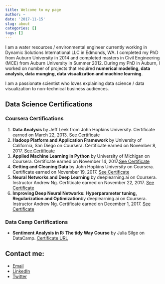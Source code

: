 ```yaml
---
title: Welcome to my page
author: ~
date: '2017-11-15'
slug: about
categories: []
tags: []
---
```


I am a water resources / environmental engineer currently working in Dynamic Solutions International LLC in Edmonds, WA. I completed my PhD from Auburn University in 2014 and completed masters in Civil Engineering (MCE) from Auburn University in Summer 2012. During my PhD in Auburn, I worked on number of projects that required **numerical modeling, data analysis, data munging, data visualization and machine learning**. 

I am a passionate scientist who loves explaining data science / data visualization to non-technical business audiences.

## Data Science Certifications

### Coursera Certifications

1. **Data Analysis** by Jeff Leek from John Hopkins University. Certificate earned on March 22, 2013. [See Certificate](/coursera_data-analysis_2013.pdf)
2. **Hadoop Platform and Application Framework** by University of California, San Diego on Coursera. Certificate earned on November 8, 2017. [See Certificate](https://www.coursera.org/account/accomplishments/certificate/ZCGQY78573EE)
3. **Applied Machine Learning in Python** by University of Michigan on Coursera. Certificate earned on November 14, 2017.[See Certificate](https://www.coursera.org/account/accomplishments/certificate/HZCZSCN935H9)
4. **Getting and Cleaning Data** by John Hopkins University on Coursera. Certificate earned on November 19, 2017. [See Certificate](https://www.coursera.org/account/accomplishments/certificate/N7XKL4FNPM49)
5. **Neural Networks and Deep Learning** by deeplearning.ai on Coursera. Instructor Andrew Ng. Cerfiticate earned on November 22, 2017. [See Certificate](https://www.coursera.org/account/accomplishments/certificate/KWHYWNZM4ZP6)
6. **Improving Deep Neural Networks: Hyperparameter tuning, Regularization and Optimization**by deeplearning.ai on Coursera. Instructor 
Andrew Ng. Certificate earned on December 1, 2017. [See Certificate](https://www.coursera.org/account/accomplishments/certificate/PGV68NUS9CW7)

### Data Camp Certifications
* **Sentiment Analysis in R: The tidy Way Course** by Julia Silge on DataCamp. [Certificate URL](https://www.datacamp.com/statement-of-accomplishment/course/2cd9bf4f0f0fd6eff63127e196610a14610b8b61)

## Contact me: 

* [Email](mailto::janesh.devkota@gmail.com)
* [LinkedIn](https://www.linkedin.com/in/janesh-devkota-b3b60644/)
* [Twitter](https://www.twitter.com/janeshdev)